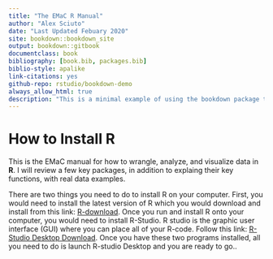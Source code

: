 ```yaml
--- 
title: "The EMaC R Manual"
author: "Alex Sciuto"
date: "Last Updated Febuary 2020"
site: bookdown::bookdown_site
output: bookdown::gitbook
documentclass: book
bibliography: [book.bib, packages.bib]
biblio-style: apalike
link-citations: yes
github-repo: rstudio/bookdown-demo
always_allow_html: true
description: "This is a minimal example of using the bookdown package to write a book. The output format for this example is bookdown::gitbook."
---
```


# How to Install R {#download}

This is the EMaC manual for how to wrangle, analyze, and visualize data in **R**. I will review a few key packages, in addition to explaing their key functions, with real data examples. 

There are two things you need to do to install R on your computer. First, you would need to install the latest version of R which you would download and install from this link: [R-download](https://cloud.r-project.org/). Once you run and install R onto your computer, you would need to install R-Studio. R studio is the graphic user interface (GUI) where you can place all of your R-code. Follow this link: [R-Studio Desktop Download](https://rstudio.com/products/rstudio/download/). Once you have these two programs installed, all you need to do is launch R-studio Desktop and you are ready to go..



